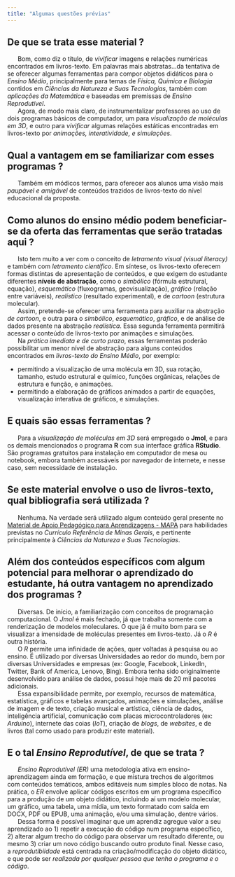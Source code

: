 ```yaml
---
title: "Algumas questões prévias"
---
```


## De que se trata esse material ? 

|       Bom, como diz o título, de *vivificar* imagens e relações numéricas encontrados em livros-texto. Em palavras mais abstratas...da tentativa de se oferecer algumas ferramentas para compor objetos didáticos para o *Ensino Médio*, principalmente para temas de *Física, Química e Biologia* contidos em *Ciências da Natureza e Suas Tecnologias*, também com *aplicações da Matemática* e baseadas em premissas de *Ensino Reprodutível*. 

|       Agora, de modo mais claro, de instrumentalizar professores ao uso de dois programas básicos de computador, um para *visualização de moléculas em 3D*, e outro para *vivificar* algumas relações estáticas encontradas em livros-texto por *animações, interatividade, e simulações*.

## Qual a vantagem em se familiarizar com esses programas ? 

|       Também em módicos termos, para oferecer aos alunos uma visão mais *paupável e amigável* de conteúdos trazidos de livros-texto do nível educacional da proposta. 


## Como alunos do ensino médio podem beneficiar-se da oferta das ferramentas que serão tratadas aqui ?

|       Isto tem muito a ver com o conceito de *letramento visual (visual literacy)* e também com *letramento científico*. Em síntese, os livros-texto oferecem formas distintas de apresentação de conteúdos, e que exigem do estudante diferentes **níveis de abstração**, como o *simbólico* (fórmula estrutural, equação), *esquemático* (fluxogramas, geovisualização), *gráfico* (relação entre variáveis), *realístico* (resultado experimental), e de *cartoon* (estrutura molecular).

|       Assim, pretende-se oferecer uma ferramenta para auxiliar na abstração *de cartoon*, e outra para o *simbólico*, *esquemático*, *gráfico*, e de análise de dados presente na abstração *realística*. Essa segunda ferramenta permitirá acessar o conteúdo de livros-texto por animações e simulações.

|       Na *prática imediata e de curto prazo*, essas ferramentas poderão possibilitar um menor nível de abstração para alguns conteúdos encontrados em *livros-texto do Ensino Médio*, por exemplo:

* permitindo a visualização de uma molécula em 3D, sua rotação, tamanho, estudo estrutural e químico, funções orgânicas, relações de estrutura e função, e animações.
* permitindo a elaboração de gráficos animados a partir de equações, visualização interativa de gráficos, e simulações.

## E quais são essas ferramentas ?

|       Para a *visualização de moléculas em 3D* será empregado o **Jmol**, e para os demais mencionados o programa **R** com sua interface gráfica **RStudio**. São programas gratuitos para instalação em computador de mesa ou notebook, embora também acessáveis por navegador de internete, e nesse caso, sem necessidade de instalação.

## Se este material envolve o uso de livros-texto, qual bibliografia será utilizada ?

|       Nenhuma. Na verdade será utilizado algum conteúdo geral presente no [Material de Apoio Pedagógico para Aprendizagens - MAPA](https://seliga.educacao.mg.gov.br/cardenos-mapa/ensino-m%C3%A9dio-2024) para habilidades previstas no *Currículo Referência de Minas Gerais*, e pertinente principalmente à *Ciências da Natureza e Suas Tecnologias*.

## Além dos conteúdos específicos com algum potencial para melhorar o aprendizado do estudante, há outra vantagem no aprendizado dos programas ?

|       Diversas. De início, a familiarização com conceitos de programação computacional. O *Jmol* é mais fechado, já que trabalha somente com a renderização de modelos moleculares. O que já é muito bom para se visualizar a imensidade de moléculas presentes em livros-texto. Já o *R* é outra história.

|       O *R* permite uma infinidade de ações, quer voltadas à pesquisa ou ao ensino. É utilizado por diversas Universidades ao redor do mundo, bem por diversas Universidades e empresas (ex: Google, Facebook, LinkedIn, Twitter, Bank of America, Lenovo, Bing). Embora tenha sido originalmente desenvolvido para análise de dados, possui hoje mais de 20 mil pacotes adicionais. 

|       Essa expansibilidade permite, por exemplo, recursos de matemática, estatística, gráficos e tabelas avançados, animações e simulações, análise de imagem e de texto, criação musical e artística, ciência de dados, inteligência artificial, comunicação com placas microcontroladores (ex: *Arduino*), internete das coias (*IoT*), criação de *blogs*, de *websites*, e de livros (tal como usado para produzir este material). 

## E o tal *Ensino Reprodutível*, de que se trata ?

|       *Ensino Reprodutível (ER)* uma metodologia ativa em ensino-aprendizagem ainda em formação, e que mistura trechos de algoritmos com conteúdos temáticos, ambos editáveis num simples bloco de notas. Na prática, o *ER* envolve aplicar códigos escritos em um programa específico para a produção de um objeto didático, incluindo aí um modelo molecular, um gráfico, uma tabela, uma mídia, um texto formatado com saída em DOCX, PDF ou EPUB, uma animação, e/ou uma simulação, dentre vários.

|       Dessa forma é possível imaginar que um aprendiz agregue valor a seu aprendizado ao 1) repetir a execução do código num programa específico, 2) alterar algum trecho do código para observar um resultado diferente, ou mesmo 3) criar um novo código buscando outro produto final. Nesse caso, a *reprodutibiidade* está centrada na criação/modificação do objeto didático, e que pode ser *realizada por qualquer pessoa que tenha o programa e o código*.  







